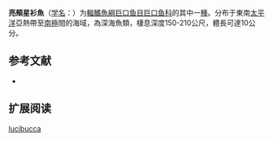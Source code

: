 {{Speciesbox
| name = 亮頰星衫魚
| status = NE
| status_system = IUCN3.1
| image = 
| genus = Astronesthes
| species = lucibucca
| authority = Parin & Borodulina, 1996
| synonyms = 
}}

'''亮頰星衫魚'''（[[学名|学名]]：{{lang|la|''Astronesthes lucibucca''}}）为[[輻鰭魚綱|輻鰭魚綱]][[巨口鱼目|巨口鱼目]][[巨口鱼科|巨口鱼科]]的其中一[[種|種]]。分布于東南[[太平洋|太平洋]]亞熱帶至[[南極|南極]]間的海域，為深海魚類，棲息深度150-210公尺，體長可達10公分。

== 参考文献 ==
{{refbegin}}
*{{FishBase_species|genus=Astronesthes|species=lucibucca|year=2012|month=2}}
{{refend}}

== 扩展阅读 ==
{{refbegin}}
{{wikispecies-inline|Astronesthes lucibucca|亮頰星衫魚}}
{{refend}}
{{Taxonbar|from=Q1107616}}

[[Category:星衫魚屬|lucibucca]]